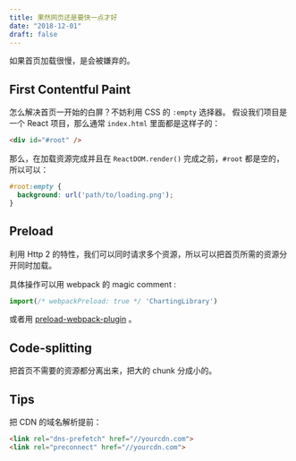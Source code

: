 ```yaml
---
title: 果然网页还是要快一点才好
date: "2018-12-01"
draft: false
---
```


如果首页加载很慢，是会被嫌弃的。

## First Contentful Paint

怎么解决首页一开始的白屏？不妨利用 CSS 的 `:empty` 选择器。
假设我们项目是一个 React 项目，那么通常 `index.html` 里面都是这样子的：

```html
<div id="#root" />
```

那么，在加载资源完成并且在 `ReactDOM.render()` 完成之前，`#root` 都是空的，所以可以：

```css
#root:empty {
  background: url('path/to/loading.png');
}
```

## Preload

利用 Http 2 的特性，我们可以同时请求多个资源，所以可以把首页所需的资源分开同时加载。

具体操作可以用 webpack 的 magic comment :

```js
import(/* webpackPreload: true */ 'ChartingLibrary')
```

或者用 [preload-webpack-plugin](https://github.com/GoogleChromeLabs/preload-webpack-plugin) 。

## Code-splitting

把首页不需要的资源都分离出来，把大的 chunk 分成小的。


## Tips

把 CDN 的域名解析提前：

```html
<link rel="dns-prefetch" href="//yourcdn.com">
<link rel="preconnect" href="//yourcdn.com">
```
